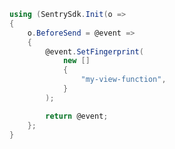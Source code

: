 ```csharp
using (SentrySdk.Init(o =>
{
    o.BeforeSend = @event =>
    {
        @event.SetFingerprint(
            new []
            {
                "my-view-function",
            }
        );

        return @event;
    };
}
```

